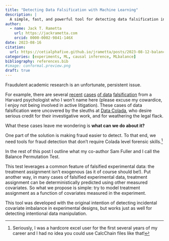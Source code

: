 ```yaml
---
title: "Detecting Data Falsification with Machine Learning"
description: |
  A simple, fast, and powerful tool for detecting data falsification in experimental designs.  
author:
  - name: Jack T. Rametta 
    url: https://jackrametta.com
    orcid: 0000-0002-9841-146X
date: 2023-08-16
citation: 
  url: https://cetialphafive.github.io/jrametta/posts/2023-08-12-balance/
categories: [experiments, ML, causal inference, MLbalance]
bibliography: references.bib
#image: conformal.preview.png
draft: true
---
```


Fraudulent academic research is an unfortunate, persistent issue.

For example, there are several [recent](https://datacolada.org/109) [cases](https://datacolada.org/110) [of data](https://datacolada.org/111) [falsification](https://datacolada.org/112) from a Harvard psychologist who I won't name here (please excuse my cowardice, I enjoy not being involved in active litigation). These cases of data falsification were uncovered by the sleuths at [Data Colada](https://datacolada.org/), who desire serious credit for their investigative work, and for weathering the legal flack.

What these cases leave me wondering is **what can we do about it?**

One part of the solution is making fraud easier to detect. To that end, we need tools for fraud detection that don't require Colada level forensic skills.[^1]

[^1]: Seriously, I was a hardcore excel user for the first several years of my career and I had no idea you could use CalcChain files like that!

In the rest of this post I outline what my co-author Sam Fuller and I call the Balance Permutation Test.

This test leverages a common feature of falsified experimental data: the treatment assignment isn't exogenous (as it of course should be!). Put another way, in many cases of falsified experimental data, treatment assignment can be deterministically predicted using other measured covariates. So what we propose is simple: try to model treatment assignment as a function of covariates measured in the experiment. 

This tool was developed with the original intention of detecting incidental covariate imbalance in experimental designs, but works just as well for detecting intentional data manipulation. 


